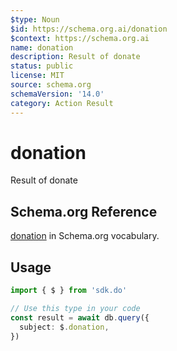 ```yaml
---
$type: Noun
$id: https://schema.org.ai/donation
$context: https://schema.org.ai
name: donation
description: Result of donate
status: public
license: MIT
source: schema.org
schemaVersion: '14.0'
category: Action Result
---
```


# donation

Result of donate

## Schema.org Reference

[donation](https://schema.org/DonateAction) in Schema.org vocabulary.

## Usage

```typescript
import { $ } from 'sdk.do'

// Use this type in your code
const result = await db.query({
  subject: $.donation,
})
```
